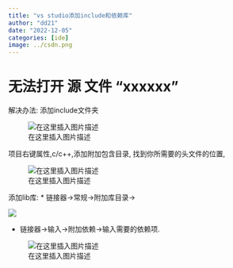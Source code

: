 ```yaml
---
title: "vs studio添加include和依赖库"
author: "dd21"
date: "2022-12-05" 
categories: [ide]
image: ../csdn.png
---
```



# 无法打开 源 文件 "xxxxxx"
解决办法: 添加include文件夹


![在这里插入图片描述](https://img-blog.csdnimg.cn/43eaad66cb844eee868d1bed75ab5e2c.png)

项目右键属性,c/c++,添加附加包含目录, 找到你所需要的头文件的位置,


![在这里插入图片描述](https://img-blog.csdnimg.cn/fea6ec3ad0b143d2a3e823ed42f0da1d.png)


添加lib库:
* 链接器->常规->附加库目录->

![](https://img-blog.csdnimg.cn/509bcf636dde44afaa79628c85eb029e.png)	

 - 链接器->输入->附加依赖->输入需要的依赖项.

 ![在这里插入图片描述](https://img-blog.csdnimg.cn/275cd6b2a3924ff390fe136877581e66.png)
